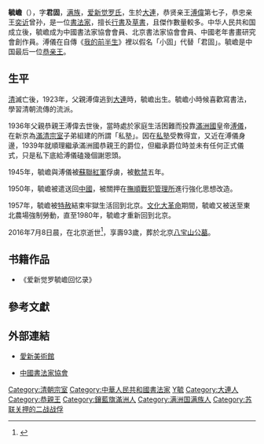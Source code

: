 {{Manchu name|[[爱新觉罗氏|爱新觉罗]]}}
{{東亞男性歷史人物
|名稱 =毓嶦
|身份 =[[恭亲王|恭亲王]]
|國家 =
|時代 =
|主君 =
|屆數 =
|最高職務 =
|前任 = [[溥伟|溥伟]]
|繼任 = 帝制結束
|圖片名稱 =
|圖片大小 =
|圖片說明 =
|姓 =[[愛新覺羅|愛新覺羅]]
|名 =毓嶦
|姓名 =
|字 =
|名乘 =<!--琉球士族用-->
|官職 =
|封爵 =
|封號 =
|位階 =
|御稱號 =<!--日本皇族之稱號-->
|宮號1 =<!--日本皇族之宮號-->
|宮號2 =<!--朝鮮王族之宮號-->
|封地 =
|神號 =
|尊號 =
|族裔 = 
|旗籍 =鑲藍旗
|氏族 =
|籍貫 =右翼近支滿洲鑲藍旗第一族
|本貫 =
|祖籍 =
|本籍 =
|出身地 =
|府邸 =
|世系 = 
|初名 =
|乳名 =<!--日本、朝鮮、琉球以外人物用-->
|幼名 =<!--日本人用-->
|兒名 =<!--朝鮮人用-->
|童名 =<!--琉球人用-->
|小字 =
|別名 =
|號 =
|法號 =
|院號 =
|其他名號 =
|出生日期 ={{birth date|1923|11|28}}
|出生地點 ={{Flag|Empire of Japan}}[[关东州|关东州]]大连民政署
|婚年 =
|逝世日期 ={{death date and age|2016|7|8|1923|11|28}}
|逝世地點 ={{PRC}}北京
|諡號 =
|墓葬 =
|祠廟 =
|父親 =恭賢親王[[溥伟|溥伟]]
|嫡母 =碧魯氏
|母親 =張氏
|元配 =
|正室 =
|妻 =
|繼室 =
|平妻 =
|側室 =
|元配之父 =
|元配之嫡母 =
|元配之母 =
|正室之父 =
|正室之嫡母 =
|正室之母 =
|妻之父 =
|妻之嫡母 =
|妻之母 =
|繼室之父 =
|繼室之嫡母 =
|繼室之母 =
|平妻之父 =
|平妻之嫡母 =
|平妻之母 =
|兄弟 =
|姊妹 =
|嫡兄弟 =
|嫡姊妹 =
|庶兄弟 =
|庶姊妹 =
|同胞兄弟 =
|同胞姊妹 =
|異母兄弟 =
|異母姊妹 =
|異父兄弟 =
|異父姊妹 =
|繼兄弟 =
|繼姊妹 =
|子 =
|女 =
|嫡子 =
|嫡女 =
|庶子 =
|庶女 =
|養子 =
|養女 =
|繼子 =
|繼女 =
|其他親屬 =四世祖：[[道光帝|道光帝]]<br>四世祖母：[[孝靜成皇后|孝靜成皇后]]<br>曾祖父：恭忠親王[[奕訢|奕訢]]<br>祖父：已革郡王銜貝勒[[載瀅|載瀅]]<br>祖母：嫡福晉[[赫舍里氏|赫舍里氏]]<br>----<br>養曾祖父：鍾端郡王[[奕詥|奕詥]]
|出身 = <!---此处指科举出身--->
|功名 = 
|經歷 = 
|著作 =
|注釋 =
}}
'''毓嶦'''（{{bd|1923年|11月28日|2016年|7月8日}}），字'''君固'''，[[满族|满族]]，[[爱新觉罗氏|爱新觉罗氏]]，生於[[大連|大連]]，恭贤亲王[[溥偉|溥偉]]第七子，恭忠亲王[[奕訢|奕䜣]]曾孙，是一位[[書法家|書法家]]，擅长[[行書|行書]]及[[草書|草書]]，且傑作數量較多。中华人民共和国成立後，毓嶦成为中國書法家協會會員、北京書法家協會會員、中國老年書畫研究會創作員。溥儀在自傳《[[我的前半生|我的前半生]]》裡以假名「小固」代替「君固」。毓嶦是中国最后一位[[恭亲王|恭亲王]]。

== 生平 ==
[[清|清]]滅亡後，1923年，父親溥偉逃到[[大連市|大連]]時，毓嶦出生。毓嶦小時候喜歡寫書法，學習清朝流傳的流派。

1936年父親恭親王溥偉去世後，當時處於家庭生活困難而投靠[[滿洲國|滿洲國]]皇帝[[溥儀|溥儀]]，在新京為[[滿清|滿清]][[宗室|宗室]]子弟組建的所謂「私塾」。因在[[私塾|私塾]]受教得宜，又近在溥儀身邊，1939年就順理繼承滿洲國恭親王的爵位，但繼承爵位時並未有任何正式儀式，只是私下底給溥儀磕幾個謝恩頭。

1945年，毓嶦與溥儀被[[蘇聯|蘇聯]][[紅軍|紅軍]]俘虜，被[[軟禁|軟禁]]五年。

1950年，毓嶦被遣送回[[中國|中國]]，被關押在[[撫順戰犯管理所|撫順戰犯管理所]]進行強化思想改造。

1957年，毓嶦被[[特赦|特赦]]結束牢獄生活回到北京。[[文化大革命|文化大革命]]期間，毓嶦又被送至東北農場強制勞動，直至1980年，毓嶦才重新回到北京。

2016年7月8日晨，在北京逝世<ref>{{Cite web |url=http://toutiao.com/i6305112497451958785/ |title=末代恭亲王毓嶦去世，一个时代的结束！ |access-date=2016-07-10 |archive-date=2021-05-16 |archive-url=https://web.archive.org/web/20210516142949/https://www.toutiao.com/i6305112497451958785/ |dead-url=no }}</ref>，享壽93歲，葬於北京[[八宝山公墓|八宝山公墓]]。

== 书籍作品 ==

* 《爱新觉罗毓嶦回忆录》

== 參考文獻 ==
{{reflist}}
== 外部連結==
*{{ja}}[https://web.archive.org/web/20080727173618/http://www.pressnet.co.jp/aixin/ 愛新美術館]
*[http://www.ccagov.com.cn/ 中國書法家協會] {{Wayback|url=http://www.ccagov.com.cn/ |date=20111201084722 }}

{{start box}}
{{s-hou|恭親王世系|1923年|11月28日|||清宣宗世系}}
{{s-roy}}
{{s-before|父親恭賢親王[[溥偉|溥偉]]}}
{{s-title|[[恭親王|恭親王]]|任職期間:1936年－1945年}}
{{s-none|帝制結束}}
{{end box}}

{{DEFAULTSORT:Aisingioro}}
[[Category:清朝宗室|Category:清朝宗室]]
[[Category:中華人民共和國書法家|Category:中華人民共和國書法家]]
[[Category:愛新覺羅氏|Y毓]]
[[Category:大連人|Category:大連人]]
[[Category:恭親王|Category:恭親王]]
[[Category:鑲藍旗滿洲人|Category:鑲藍旗滿洲人]]
[[Category:满洲国满族人|Category:满洲国满族人]]
[[Category:苏联关押的二战战俘|Category:苏联关押的二战战俘]]